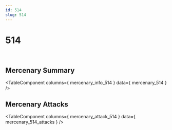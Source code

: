```yaml
---
id: 514
slug: 514
---
```



# 514

<div style = {{ display: "flex" }}>
    <Image img={require('@site/static/img/mercenaries/illust/thum_char_view_n_514.jpg')}/>
    <Image img={require('@site/static/img/mercenaries/illust/thum_char_view_o_514.jpg')}/>
</div>

## Mercenary Summary

<TableComponent
  columns={ mercenary_info_514 }
  data={ mercenary_514 }
/>

## Mercenary Attacks

<TableComponent
  columns={ mercenary_attack_514 }
  data={ mercenary_514_attacks }
/>